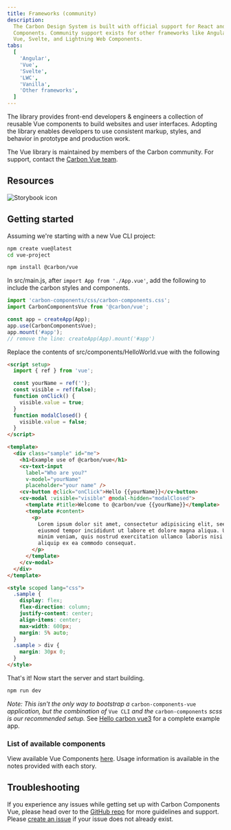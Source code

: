 ```yaml
---
title: Frameworks (community)
description:
  The Carbon Design System is built with official support for React and Web
  Components. Community support exists for other frameworks like Angular, vanilla JS,
  Vue, Svelte, and Lightning Web Components.
tabs:
  [
    'Angular',
    'Vue',
    'Svelte',
    'LWC',
    'Vanilla',
    'Other frameworks',
  ]
---
```


<PageDescription>

The library provides front-end developers & engineers a collection of reusable
Vue components to build websites and user interfaces. Adopting the library
enables developers to use consistent markup, styles, and behavior in prototype
and production work.

</PageDescription>

<InlineNotification>

The Vue library is maintained by members of the Carbon community. For support,
contact the
[Carbon Vue team](https://github.com/carbon-design-system/carbon-components-vue/issues/new/choose).

</InlineNotification>

## Resources

<Row className="resource-card-group">
<Column colLg={4} colMd={4} noGutterSm>
  <ResourceCard
    subTitle="Carbon Components Vue Storybook"
    href="https://vue.carbondesignsystem.com"
    >

![Storybook icon](images/storybook.svg)

  </ResourceCard>
</Column>
  <Column colMd={4} colLg={4} noGutterSm>
    <ResourceCard
      subTitle="Try Vue components with CodeSandbox"
      href="https://codesandbox.io/s/5zk452o9jp"
    >
      <MdxIcon name="codesandbox" />
    </ResourceCard>
  </Column>

<Column colMd={4} colLg={4} noGutterSm>
    <ResourceCard
        subTitle="Carbon Vue tutorial"
        href="/developing/vue-tutorial/overview/">
        <MdxIcon name="vue" />
    </ResourceCard>
</Column>
</Row>

## Getting started

Assuming we're starting with a new Vue CLI project:

```bash
npm create vue@latest
cd vue-project
```

```bash
npm install @carbon/vue
```

In src/main.js, after `import App from './App.vue'`, add the following to
include the carbon styles and components.

```js
import 'carbon-components/css/carbon-components.css';
import CarbonComponentsVue from '@carbon/vue';

const app = createApp(App);
app.use(CarbonComponentsVue);
app.mount('#app');
// remove the line: createApp(App).mount('#app')
```

Replace the contents of src/components/HelloWorld.vue with the following

```html
<script setup>
  import { ref } from 'vue';

  const yourName = ref('');
  const visible = ref(false);
  function onClick() {
    visible.value = true;
  }
  function modalClosed() {
    visible.value = false;
  }
</script>

<template>
  <div class="sample" id="me">
    <h1>Example use of @carbon/vue</h1>
    <cv-text-input
      label="Who are you?"
      v-model="yourName"
      placeholder="your name" />
    <cv-button @click="onClick">Hello {{yourName}}</cv-button>
    <cv-modal :visible="visible" @modal-hidden="modalClosed">
      <template #title>Welcome to @carbon/vue {{yourName}}</template>
      <template #content>
        <p>
          Lorem ipsum dolor sit amet, consectetur adipisicing elit, seed do
          eiusmod tempor incididunt ut labore et dolore magna aliqua. Ut enim ad
          minim veniam, quis nostrud exercitation ullamco laboris nisi ut
          aliquip ex ea commodo consequat.
        </p>
      </template>
    </cv-modal>
  </div>
</template>

<style scoped lang="css">
  .sample {
    display: flex;
    flex-direction: column;
    justify-content: center;
    align-items: center;
    max-width: 600px;
    margin: 5% auto;
  }
  .sample > div {
    margin: 30px 0;
  }
</style>
```

That's it! Now start the server and start building.

```bash
npm run dev
```

_Note: This isn't the only way to bootstrap a_ `carbon-components-vue`
_application, but the combination of_ `Vue CLI` _and the_ `carbon-components`
_scss is our recommended setup._ See
[Hello carbon vue3](https://github.com/IBM/hello-carbon-vue3) for a complete
example app.

### List of available components

View available Vue Components [here](http://vue.carbondesignsystem.com). Usage
information is available in the notes provided with each story.

## Troubleshooting

If you experience any issues while getting set up with Carbon Components Vue,
please head over to the
[GitHub repo](https://github.com/carbon-design-system/carbon-components-vue) for
more guidelines and support. Please
[create an issue](https://github.com/carbon-design-system/carbon-components-vue/issues)
if your issue does not already exist.
